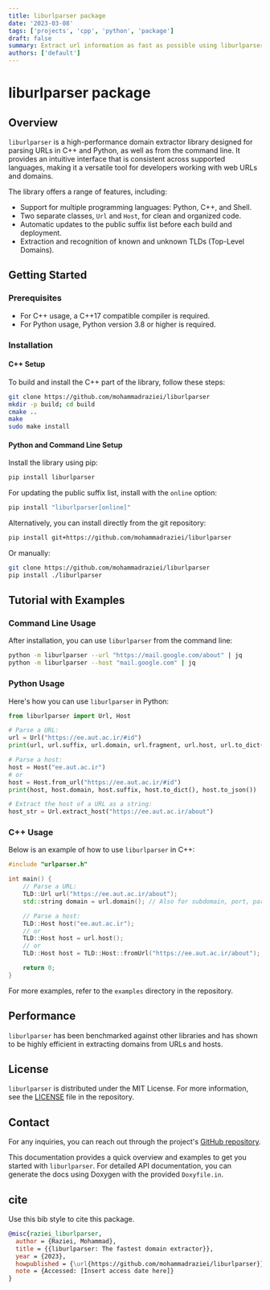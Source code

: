```yaml
---
title: liburlparser package
date: '2023-03-08'
tags: ['projects', 'cpp', 'python', 'package']
draft: false
summary: Extract url information as fast as possible using liburlparser in python or C++ or command-line
authors: ['default']
---
```


# liburlparser package

## Overview

`liburlparser` is a high-performance domain extractor library designed for parsing URLs in C++ and Python, as well as from the command line. It provides an intuitive interface that is consistent across supported languages, making it a versatile tool for developers working with web URLs and domains.

The library offers a range of features, including:

- Support for multiple programming languages: Python, C++, and Shell.
- Two separate classes, `Url` and `Host`, for clean and organized code.
- Automatic updates to the public suffix list before each build and deployment.
- Extraction and recognition of known and unknown TLDs (Top-Level Domains).

## Getting Started

### Prerequisites

- For C++ usage, a C++17 compatible compiler is required.
- For Python usage, Python version 3.8 or higher is required.

### Installation

#### C++ Setup

To build and install the C++ part of the library, follow these steps:

```sh
git clone https://github.com/mohammadraziei/liburlparser
mkdir -p build; cd build
cmake ..
make
sudo make install
```

#### Python and Command Line Setup

Install the library using pip:

```sh
pip install liburlparser
```

For updating the public suffix list, install with the `online` option:

```sh
pip install "liburlparser[online]"
```

Alternatively, you can install directly from the git repository:

```sh
pip install git+https://github.com/mohammadraziei/liburlparser
```

Or manually:

```sh
git clone https://github.com/mohammadraziei/liburlparser
pip install ./liburlparser
```

## Tutorial with Examples

### Command Line Usage

After installation, you can use `liburlparser` from the command line:

```sh
python -m liburlparser --url "https://mail.google.com/about" | jq
python -m liburlparser --host "mail.google.com" | jq
```

### Python Usage

Here's how you can use `liburlparser` in Python:

```python
from liburlparser import Url, Host

# Parse a URL:
url = Url("https://ee.aut.ac.ir/#id")
print(url, url.suffix, url.domain, url.fragment, url.host, url.to_dict(), url.to_json())

# Parse a host:
host = Host("ee.aut.ac.ir")
# or
host = Host.from_url("https://ee.aut.ac.ir/#id")
print(host, host.domain, host.suffix, host.to_dict(), host.to_json())

# Extract the host of a URL as a string:
host_str = Url.extract_host("https://ee.aut.ac.ir/about")
```

### C++ Usage

Below is an example of how to use `liburlparser` in C++:

```c++
#include "urlparser.h"

int main() {
    // Parse a URL:
    TLD::Url url("https://ee.aut.ac.ir/about");
    std::string domain = url.domain(); // Also for subdomain, port, params, etc.

    // Parse a host:
    TLD::Host host("ee.aut.ac.ir");
    // or
    TLD::Host host = url.host();
    // or
    TLD::Host host = TLD::Host::fromUrl("https://ee.aut.ac.ir/about");

    return 0;
}
```

For more examples, refer to the `examples` directory in the repository.

## Performance

`liburlparser` has been benchmarked against other libraries and has shown to be highly efficient in extracting domains from URLs and hosts.

## License

`liburlparser` is distributed under the MIT License. For more information, see the [LICENSE](https://github.com/mohammadraziei/liburlparser/blob/master/LICENSE) file in the repository.

## Contact

For any inquiries, you can reach out through the project's [GitHub repository](https://github.com/mohammadraziei/liburlparser).

This documentation provides a quick overview and examples to get you started with `liburlparser`. For detailed API documentation, you can generate the docs using Doxygen with the provided `Doxyfile.in`.

## cite

Use this bib style to cite this package.

```bib
@misc{raziei_liburlparser,
  author = {Raziei, Mohammad},
  title = {{liburlparser: The fastest domain extractor}},
  year = {2023},
  howpublished = {\url{https://github.com/mohammadraziei/liburlparser}},
  note = {Accessed: [Insert access date here]}
}
```
